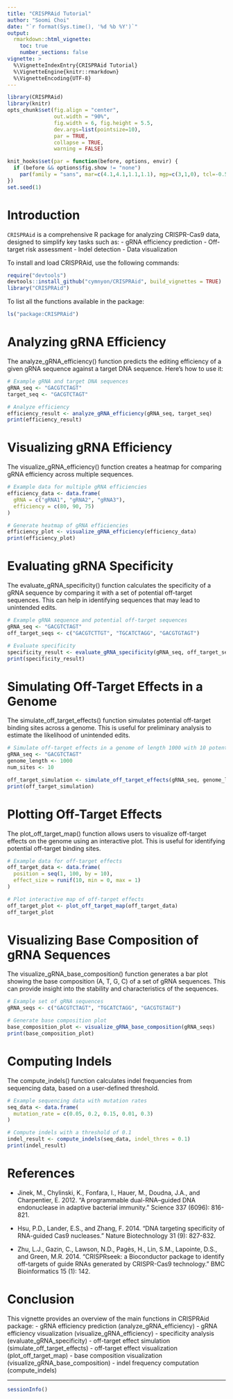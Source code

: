 ```yaml
---
title: "CRISPRAid Tutorial"
author: "Soomi Choi"
date: "`r format(Sys.time(), '%d %b %Y')`"
output: 
  rmarkdown::html_vignette:
    toc: true
    number_sections: false
vignette: >
  %\VignetteIndexEntry{CRISPRAid Tutorial}
  %\VignetteEngine{knitr::rmarkdown}
  %\VignetteEncoding{UTF-8}
---
```


```r
library(CRISPRAid)
library(knitr)
opts_chunk$set(fig.align = "center", 
               out.width = "90%",
               fig.width = 6, fig.height = 5.5,
               dev.args=list(pointsize=10),
               par = TRUE, 
               collapse = TRUE, 
               warning = FALSE)

knit_hooks$set(par = function(before, options, envir) {
  if (before && options$fig.show != "none") 
    par(family = "sans", mar=c(4.1,4.1,1.1,1.1), mgp=c(3,1,0), tcl=-0.5)
})
set.seed(1)
```

# Introduction

`CRISPRAid` is a comprehensive R package for analyzing CRISPR-Cas9 data, designed to simplify key tasks such as:
- gRNA efficiency prediction
- Off-target risk assessment
- Indel detection
- Data visualization

To install and load CRISPRAid, use the following commands:

```r
require("devtools")
devtools::install_github("cymnyon/CRISPRAid", build_vignettes = TRUE)
library("CRISPRAid")
```

To list all the functions available in the package:
```r
ls("package:CRISPRAid")
```

# Analyzing gRNA Efficiency

The analyze_gRNA_efficiency() function predicts the editing efficiency of a given gRNA sequence against a target DNA sequence. Here’s how to use it:

```r
# Example gRNA and target DNA sequences
gRNA_seq <- "GACGTCTAGT"
target_seq <- "GACGTCTAGT"

# Analyze efficiency
efficiency_result <- analyze_gRNA_efficiency(gRNA_seq, target_seq)
print(efficiency_result)
```

# Visualizing gRNA Efficiency

The visualize_gRNA_efficiency() function creates a heatmap for comparing gRNA efficiency across multiple sequences.

```r
# Example data for multiple gRNA efficiencies
efficiency_data <- data.frame(
  gRNA = c("gRNA1", "gRNA2", "gRNA3"),
  efficiency = c(80, 90, 75)
)

# Generate heatmap of gRNA efficiencies
efficiency_plot <- visualize_gRNA_efficiency(efficiency_data)
print(efficiency_plot)
```

# Evaluating gRNA Specificity

The evaluate_gRNA_specificity() function calculates the specificity of a gRNA sequence by comparing it with a set of potential off-target sequences. This can help in identifying sequences that may lead to unintended edits.

```r
# Example gRNA sequence and potential off-target sequences
gRNA_seq <- "GACGTCTAGT"
off_target_seqs <- c("GACGTCTTGT", "TGCATCTAGG", "GACGTGTAGT")

# Evaluate specificity
specificity_result <- evaluate_gRNA_specificity(gRNA_seq, off_target_seqs)
print(specificity_result)
```

# Simulating Off-Target Effects in a Genome

The simulate_off_target_effects() function simulates potential off-target binding sites across a genome. This is useful for preliminary analysis to estimate the likelihood of unintended edits.

```r
# Simulate off-target effects in a genome of length 1000 with 10 potential sites
gRNA_seq <- "GACGTCTAGT"
genome_length <- 1000
num_sites <- 10

off_target_simulation <- simulate_off_target_effects(gRNA_seq, genome_length, num_sites)
print(off_target_simulation)
```

# Plotting Off-Target Effects

The plot_off_target_map() function allows users to visualize off-target effects on the genome using an interactive plot. This is useful for identifying potential off-target binding sites.

```r
# Example data for off-target effects
off_target_data <- data.frame(
  position = seq(1, 100, by = 10),
  effect_size = runif(10, min = 0, max = 1)
)

# Plot interactive map of off-target effects
off_target_plot <- plot_off_target_map(off_target_data)
off_target_plot
```

# Visualizing Base Composition of gRNA Sequences

The visualize_gRNA_base_composition() function generates a bar plot showing the base composition (A, T, G, C) of a set of gRNA sequences. This can provide insight into the stability and characteristics of the sequences.

```r
# Example set of gRNA sequences
gRNA_seqs <- c("GACGTCTAGT", "TGCATCTAGG", "GACGTGTAGT")

# Generate base composition plot
base_composition_plot <- visualize_gRNA_base_composition(gRNA_seqs)
print(base_composition_plot)
```

# Computing Indels

The compute_indels() function calculates indel frequencies from sequencing data, based on a user-defined threshold.

```r
# Example sequencing data with mutation rates
seq_data <- data.frame(
  mutation_rate = c(0.05, 0.2, 0.15, 0.01, 0.3)
)

# Compute indels with a threshold of 0.1
indel_result <- compute_indels(seq_data, indel_thres = 0.1)
print(indel_result)
```

# References

* Jinek, M., Chylinski, K., Fonfara, I., Hauer, M., Doudna, J.A., and Charpentier, E. 2012. “A programmable dual-RNA–guided DNA endonuclease in adaptive bacterial immunity.” Science 337 (6096): 816-821.

* Hsu, P.D., Lander, E.S., and Zhang, F. 2014. “DNA targeting specificity of RNA-guided Cas9 nucleases.” Nature Biotechnology 31 (9): 827-832.

* Zhu, L.J., Gazin, C., Lawson, N.D., Pagès, H., Lin, S.M., Lapointe, D.S., and Green, M.R. 2014. “CRISPRseek: a Bioconductor package to identify off-targets of guide RNAs generated by CRISPR-Cas9 technology.” BMC Bioinformatics 15 (1): 142.

# Conclusion

This vignette provides an overview of the main functions in CRISPRAid package:
- gRNA efficiency prediction (analyze_gRNA_efficiency)
- gRNA efficiency visualization (visualize_gRNA_efficiency)
- specificity analysis (evaluate_gRNA_specificity)
- off-target effect simulation (simulate_off_target_effects)
- off-target effect visualization (plot_off_target_map)
- base composition visualization (visualize_gRNA_base_composition)
- indel frequency computation (compute_indels)

----

```r
sessionInfo()
```


